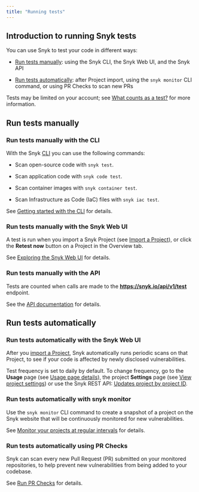 ```yaml
---
title: "Running tests"
---
```


## Introduction to running Snyk tests

You can use Snyk to test your code in different ways:

* [Run tests manually](/getting-started/running-tests#run-tests-manually): using the Snyk CLI, the Snyk Web UI, and the Snyk API

* [Run tests automatically](/getting-started/running-tests#run-tests-automatically): after Project import, using the `snyk monitor` CLI command, or using PR Checks to scan new PRs

Tests may be limited on your account; see [What counts as a test?](https://support.snyk.io/hc/en-us/articles/360000925418-What-counts-as-a-test-) for more information.

## Run tests manually

### Run tests manually with the CLI

With the Snyk [CLI](/snyk-cli/cli-reference) you can use the following commands:

* Scan open-source code with `snyk test`.

* Scan application code with `snyk code test`.

* Scan container images with `snyk container test`.

* Scan Infrastructure as Code (IaC) files with `snyk iac test`.

See [Getting started with the CLI](/snyk-cli/getting-started-with-the-cli) for details.

### Run tests manually with the Snyk Web UI

A test is run when you import a Snyk Project (see [Import a Project](/getting-started/quickstart/import-a-project)), or click the **Retest now** button on a Project in the Overview tab.

See [Exploring the Snyk Web UI](/getting-started/getting-started-with-the-snyk-web-ui) for details.

### Run tests manually with the API

Tests are counted when calls are made to the **https://snyk.io/api/v1/test** endpoint.

See the [API documentation](https://snyk.docs.apiary.io/#reference/test) for details.

## Run tests automatically

### Run tests automatically with the Snyk Web UI

After you [import a Project](/getting-started/quickstart/import-a-project), Snyk automatically runs periodic scans on that Project, to see if your code is affected by newly disclosed vulnerabilities.

Test frequency is set to daily by default. To change frequency, go to the **Usage** page (see [Usage page details](/user-and-group-management/managing-settings/usage-page-details)), the project **Settings** page (see [View project settings](/manage-issues/introduction-to-snyk-projects/view-project-settings)) or use the Snyk REST API: [Updates project by project ID](https://apidocs.snyk.io/?version=2023-02-15#patch-/orgs/-org%5Fid-/projects/-project%5Fid-).

### Run tests automatically with snyk monitor

Use the `snyk monitor` CLI command to create a snapshot of a project on the Snyk website that will be continuously monitored for new vulnerabilities.

See [Monitor your projects at regular intervals](/snyk-cli/test-for-vulnerabilities/monitor-your-projects-at-regular-intervals) for details.

### Run tests automatically using PR Checks

Snyk can scan every new Pull Request (PR) submitted on your monitored repositories, to help prevent new vulnerabilities from being added to your codebase.

See [Run PR Checks](/scan-application-code/run-pr-checks) for details.